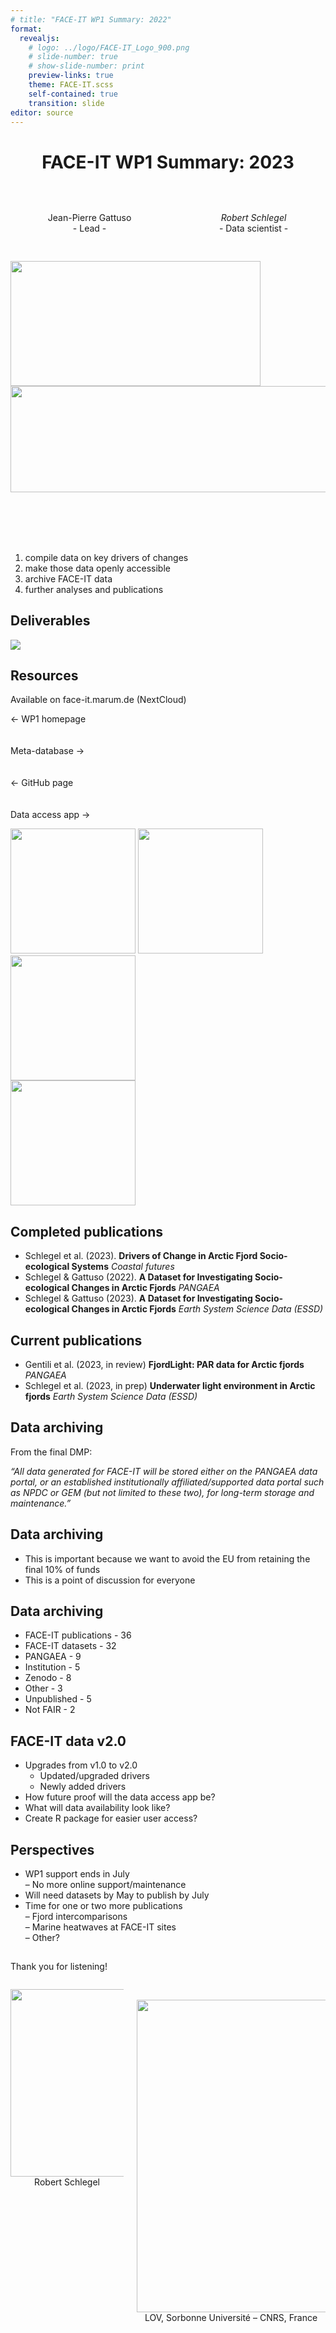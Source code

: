 ```yaml
---
# title: "FACE-IT WP1 Summary: 2022"
format: 
  revealjs:
    # logo: ../logo/FACE-IT_Logo_900.png
    # slide-number: true
    # show-slide-number: print
    preview-links: true
    theme: FACE-IT.scss
    self-contained: true
    transition: slide
editor: source
---
```


# FACE-IT WP1 Summary: 2023 {background-color="#008980" style="text-align: center"}

</br>

::: columns
::: {.column style="text-align: center"}
Jean-Pierre Gattuso </br> - Lead -
:::

::: {.column style="text-align: center"}
*Robert Schlegel* </br> - Data scientist -
:::
:::

## 

![](../logo/Logo_FACE-IT_PNG_1500.png){.absolute top="-20" left="-20"  width="400" height="200"}
![](../logo/h2020_grant.png){.absolute top="10" right="-40"  width="700" height="170"}

<br>
<br>
<br>
<br>

1) compile data on key drivers of changes
2) make those data openly accessible
3) archive FACE-IT data
4) further analyses and publications

## Deliverables

![](WP1_table.png)

## Resources
  
:::{#title-slide .center}
Available on face-it.marum.de (NextCloud)
  
<- WP1 homepage  
<br/><br/>
Meta-database ->  
<br/><br/>
<- GitHub page  
<br/><br/>
Data access app ->  
:::

![](QR_WP1_home.png){.absolute top="150" left="30"  width="200" height="200"}
![](QR_metadatabase.png){.absolute top="250" left="800" width="200" height="200"}
![](QR_WP1_GitHub.png){.absolute top="400" left="30" width="200" height="200"}  
![](QR_dataAccess.png){.absolute top="500" left="800" width="200" height="200"}  

## Completed publications

::: incremental
- Schlegel et al. (2023). **Drivers of Change in Arctic Fjord Socio-ecological Systems** *Coastal futures*
- Schlegel & Gattuso (2022). **A Dataset for Investigating Socio-ecological Changes in Arctic Fjords** *PANGAEA*
- Schlegel & Gattuso (2023). **A Dataset for Investigating Socio-ecological Changes in Arctic Fjords** *Earth System Science Data (ESSD)*
:::

## Current publications

::: incremental
- Gentili et al. (2023, in review) **FjordLight: PAR data for Arctic fjords** *PANGAEA*
- Schlegel et al. (2023, in prep) **Underwater light environment in Arctic fjords** *Earth System Science Data (ESSD)*
:::

## Data archiving

From the final DMP:  

_"All data generated for FACE-IT will be stored either on the PANGAEA data portal, or an established institutionally
affiliated/supported data portal such as NPDC or GEM (but not limited to these two), for long-term storage and
maintenance."_

## Data archiving

- This is important because we want to avoid the EU from retaining the final 10% of funds  
- This is a point of discussion for everyone  

## Data archiving

::: incremental
- FACE-IT publications - 36
- FACE-IT datasets - 32
- PANGAEA - 9
- Institution - 5
- Zenodo - 8
- Other - 3
- Unpublished - 5
- Not FAIR - 2
:::

## FACE-IT data v2.0

::: incremental
- Upgrades from v1.0 to v2.0  
  - Updated/upgraded drivers
  - Newly added drivers  
- How future proof will the data access app be?
- What will data availability look like?
- Create R package for easier user access?
:::

## Perspectives

::: incremental
- WP1 support ends in July  
-- No more online support/maintenance  
- Will need datasets by May to publish by July
- Time for one or two more publications  
-- Fjord intercomparisons  
-- Marine heatwaves at FACE-IT sites  
-- Other?  
:::

## {background-color="#008980"}

Thank you for listening!

::: columns
::: {.column style="text-align: center"}
![](../logo/profile.jpeg){width="300"}
<br>
Robert Schlegel
:::

::: {.column style="text-align: center"}
<br>
![](../logo/Logo_Sorbonne University.png){width="500"} 
<br>
LOV, Sorbonne Université – CNRS, France
:::
:::

